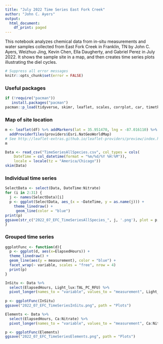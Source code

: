 ```yaml
---
title: "July 2022 Time Series East Fork Creek"
author: "John C. Ayers"
output:
  html_document:
    df_print: paged
---
```

This notebook analyzes chemical data from in-situ measurements and water samples collected from East Fork Creek in Franklin, TN by John C. Ayers, Weizhuo Jing, Kevin Chen, Ella Daugherty, and Gabriel Perez in July 2022. It shows the sample site in a map, and then creates time series plots illustrating the diel cycles. 

```r
# Suppress all error messages
knitr::opts_chunk$set(error = FALSE)
```

### Useful packages

```r
if (!require("pacman"))
   install.packages("pacman")
pacman::p_load(tidyverse, skimr, leaflet, scales, corrplot, car, timetk)

```

### Map of site location

```r
m <- leaflet(df) %>% addMarkers(lat = 35.951470, lng = -87.016110) %>% 
  addProviderTiles(providers$Esri.NatGeoWorldMap)
# See http://leaflet-extras.github.io/leaflet-providers/preview/index.html
m

```

```r
Data <- read_csv("TimeSeriesAllSpecies.csv", col_types = cols(
    DateTime = col_datetime(format = "%m/%d/%Y %H:%M")), 
    locale = locale(tz = "America/Chicago"))
skim(Data)

```

### Individual time series

```r

SelectData <- select(Data, DateTime:Nitrate)
for (i in 2:31) {
  j <- names(SelectData)[i]
  p <- ggplot(SelectData, aes_(x = ~DateTime, y = as.name(j))) +
    theme_linedraw() +
     geom_line(color = "blue")
print(p)
ggsave(str_c("2022_07_EFC_TimeSeriesAllSpecies_", j, '.png'), plot = p, path = "Plots")
}

```

### Grouped time series

```r

ggplotFunc <- function(d){
  p <- ggplot(d, aes(x=ElapsedHours)) +
  theme_linedraw() +
  geom_line(aes(y = measurement), color = "blue") +
  facet_wrap(~ variable, scales = "free", nrow = 4)
  print(p)
}

InSitu <- Data %>%
  select(ElapsedHours, Light_lux:TAL_PC_RFU) %>%
  pivot_longer(names_to = "variable", values_to = "measurement", Light_lux:TAL_PC_RFU)
 
p <- ggplotFunc(InSitu)
ggsave("2022_07_EFC_TimeSeriesInSitu.png", path = "Plots")

Elements <- Data %>%
  select(ElapsedHours, Ca:Nitrate) %>%
  pivot_longer(names_to = "variable", values_to = "measurement", Ca:Nitrate)

p <- ggplotFunc(Elements)
ggsave("2022_07_EFC_TimeSeriesElements.png", path = "Plots")

```
